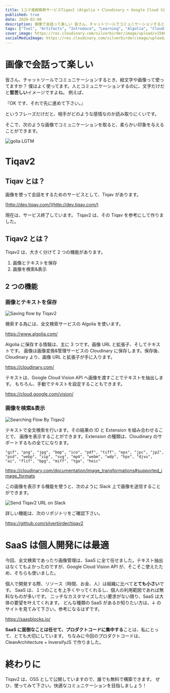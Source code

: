 ```yaml
---
title: 1コマ漫画検索サービスTiqav2 (Algolia + Cloudinary + Google Cloud Vision API) 作ってみた
published: true
date: 2020-02-08
description: 画像で会話って楽しい 皆さん、チャットツールでコミュニケーションするとき、絵文字や画像って使ってますか？僕はよく使ってます。人とコミュニケーションするのに、文字だけだと堅苦しいイメージですよね。例えば、『OKです、それで先に進めて下さい。』というフレーズだけだと、相手がどのような感情なのか読み取りにくいです。
tags: ["Tool", "Artifacts", "Introduce", "Learning", "Algolia", "Cloudinary"]
cover_image: https://res.cloudinary.com/silverbirder/image/upload/v1580997144/LGTM/golia.png
socialMediaImage: https://res.cloudinary.com/silverbirder/image/upload/v1580997144/LGTM/golia.png
---
```



# 画像で会話って楽しい

皆さん、チャットツールでコミュニケーションするとき、絵文字や画像って使ってますか？
僕はよく使ってます。人とコミュニケーションするのに、文字だけだと**堅苦しい**イメージですよね。
例えば、

『OK です、それで先に進めて下さい。』

というフレーズだけだと、相手がどのような感情なのか読み取りにくいです。

そこで、次のような画像でコミュニケーションを取ると、柔らかい印象を与えることができます。

<Image
  src="https://res.cloudinary.com/silverbirder/image/upload/v1580997144/LGTM/golia.png"
  width={600}
  height={600}
  layout="constrained"
  alt="golia LGTM"
/>

# Tiqav2

## Tiqav とは？

画像を使って会話をするためのサービスとして、Tiqav があります。

[http://dev.tiqav.com/](http://dev.tiqav.com/)

現在は、サービス終了しています。
Tiqav2 は、その Tiqav を参考にして作りました。

## Tiqav2 とは？

Tiqav2 は、大きく分けて 2 つの機能があります。

1.  画像とテキストを保存
1.  画像を検索&表示

## 2 つの機能

### 画像とテキストを保存

<Image
  src="https://res.cloudinary.com/silverbirder/image/upload/v1614429484/silver-birder.github.io/blog/saving_flow_by_tiqav2.png"
  width={1200}
  height={652}
  layout="constrained"
  alt="Saving flow by Tiqav2"
/>

検索する為には、全文検索サービスの Algolia を使います。

https://www.algolia.com/

Algolia に保存する情報は、主に 3 つです。画像 URL と拡張子、そしてテキストです。
画像は画像変換&管理サービスの Cloudinary に保存します。保存後、Cloudinary より、画像 URL と拡張子が手に入ります。

https://cloudinary.com/

テキストは、Google Cloud Vision API へ画像を渡すことでテキストを抽出します。
もちろん、手動でテキストを設定することもできます。

https://cloud.google.com/vision/

### 画像を検索&表示

<Image
  src="https://res.cloudinary.com/silverbirder/image/upload/v1614429523/silver-birder.github.io/blog/searching_flow_by_tiqav2.png"
  width={679}
  height={680}
  layout="constrained"
  alt="Searching Flow  By Tiqav2"
/>

テキストで全文検索を行います。その結果の ID と Extension を組み合わせることで、
画像を表示することができます。Extension の種類は、Cloudinary のサポートするもの全てになります。

```
"gif", "png", "jpg", "bmp", "ico", "pdf", "tiff", "eps", "jpc", "jp2", "psd", "webp", "zip", "svg", "mp4", "webm", "wdp", "hpx", "djvu", "ai", "flif", "bpg", "miff", "tga", "heic"
```

https://cloudinary.com/documentation/image_transformations#supported_image_formats

この画像を表示する機能を使うと、次のように Slack 上で画像を送信することができます。

<Image
  src="https://res.cloudinary.com/silverbirder/image/upload/v1614429563/silver-birder.github.io/blog/send_tiqav2_URL_on_slack.png"
  width={716}
  height={569}
  layout="constrained"
  alt="Send Tiqav2 URL on Slack"
/>

詳しい機能は、次のリポジトリをご確認下さい。

https://github.com/silverbirder/tiqav2

# SaaS は個人開発には最適

今回、全文検索であったり画像管理は、SaaS に全て任せました。テキスト抽出はなくてもよかったのですが、Google Cloud Vision API が、そこそこ使えたため、そちらも使いました。

個人で開発する際、リソース（時間、お金、人）は組織に比べて**とても小さい**です。
SaaS は、１つのことを上手くやってくれるし、個人の利用範囲であれば無料なものが多いです。
ニッチなカスタマイズしたい要求がない限り、SaaS は大体の要望を叶えてくれます。
どんな種類の SaaS があるか知りたい方は、↓ のサイトを見てみて下さい。参考になるはずです。

https://saasblocks.io/

**SaaS に面倒なことは任せて、プロダクトコードに集中する**ことは、私にとって、とても大切にしています。
ちなみに今回のプロダクトコードは、CleanArchitecture + InversifyJS で作りました。

# 終わりに

Tiqav2 は、OSS として公開していますので、誰でも無料で構築できます。
ぜひ、使ってみて下さい。快適なコミュニケーションを目指しましょう！
